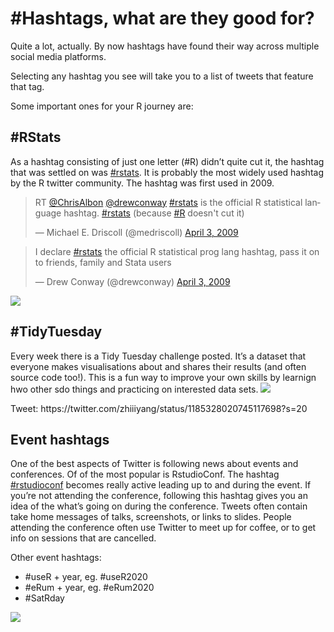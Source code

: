 # #Hashtags, what are they good for?

Quite a lot, actually. By now hashtags have found their way across multiple social media platforms. 

Selecting any hashtag you see will take you to a list of tweets that feature that tag.

Some important ones for your R journey are:


## #RStats
As a hashtag consisting of just one letter (#R) didn't quite cut it, the hashtag that was settled on was [#rstats](https://twitter.com/search?q=%23rstats){target="_blank"}. It is probably the most widely used hashtag by the R twitter community. 
The hashtag was first used in 2009. 

<blockquote class="twitter-tweet"><p lang="en" dir="ltr">RT <a href="https://twitter.com/chrisalbon?ref_src=twsrc%5Etfw">@ChrisAlbon</a> <a href="https://twitter.com/drewconway?ref_src=twsrc%5Etfw">@drewconway</a> <a href="https://twitter.com/hashtag/rstats?src=hash&amp;ref_src=twsrc%5Etfw">#rstats</a> is the official R statistical language hashtag. <a href="https://twitter.com/hashtag/rstats?src=hash&amp;ref_src=twsrc%5Etfw">#rstats</a> (because <a href="https://twitter.com/hashtag/R?src=hash&amp;ref_src=twsrc%5Etfw">#R</a> doesn&#39;t cut it)</p>&mdash; Michael E. Driscoll (@medriscoll) <a href="https://twitter.com/medriscoll/status/1448139141?ref_src=twsrc%5Etfw">April 3, 2009</a></blockquote> <script async src="https://platform.twitter.com/widgets.js" charset="utf-8"></script> 

<blockquote class="twitter-tweet"><p lang="en" dir="ltr">I declare <a href="https://twitter.com/hashtag/rstats?src=hash&amp;ref_src=twsrc%5Etfw">#rstats</a> the official R statistical prog lang hashtag, pass it on to friends, family and Stata users</p>&mdash; Drew Conway (@drewconway) <a href="https://twitter.com/drewconway/status/1448027809?ref_src=twsrc%5Etfw">April 3, 2009</a></blockquote> <script async src="https://platform.twitter.com/widgets.js" charset="utf-8"></script> 

![](images/search_hashtags_rstats.jpg)

## #TidyTuesday
Every week there is a Tidy Tuesday challenge posted. It's a dataset that everyone makes visualisations about and shares their results (and often source code too!). This is a fun way to improve your own skills by learnign hwo other sdo things and practicing on interested data sets. 
![](images/search_hashtags_tidyTuesday.jpg)

Tweet: https://twitter.com/zhiiiyang/status/1185328020745117698?s=20


## Event hashtags

One of the best aspects of Twitter is following news about events and conferences. Of of the most popular is RstudioConf. The hashtag [#rstudioconf](https://twitter.com/search?q=%23rstudioconf){target="_blank"} becomes really active leading up to and during the event. If you're not attending the conference, following this hashtag gives you an idea of the what's going on during the conference. Tweets often contain take home messages of talks, screenshots, or links to slides. People attending the conference often use Twitter to meet up for coffee, or to get info on sessions that are cancelled.

Other event hashtags:

- #useR + year, eg. #useR2020
- #eRum + year, eg. #eRum2020
- #SatRday


![](images/search_hashtags_conference.jpg)


